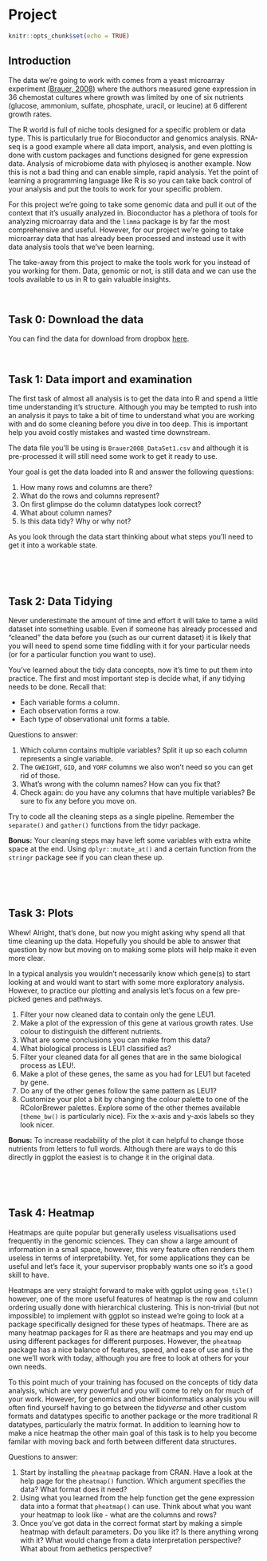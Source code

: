 # Project

```r
knitr::opts_chunk$set(echo = TRUE)
```

## Introduction {-}

The data we're going to work with comes from a yeast microarray experiment [(Brauer, 2008)](http://www.molbiolcell.org/content/19/1/352.abstract) where the authors measured gene expression in 36 chemostat cultures where growth was limited by one of six nutrients (glucose, ammonium, sulfate, phosphate, uracil, or leucine) at 6 different growth rates.   

The R world is full of niche tools designed for a specific problem or data type.  This is particularly true for Bioconductor and genomics analysis.  RNA-seq is a good example where all data import, analysis, and even plotting is done with custom packages and functions designed for gene expression data. Analysis of microbiome data with phyloseq is another example.  Now this is not a bad thing and can enable simple, rapid analysis.  Yet the point of learning a programming language like R is so you can take back control of your analysis and put the tools to work for your specific problem.  

For this project we're going to take some genomic data and pull it out of the context that it's usually analyzed in.  Bioconductor has a plethora of tools for analyzing microarray data and the `limma` package is by far the most comprehensive and useful.  However, for our project we're going to take microarray data that has already been processed and instead use it with data analysis tools that we've been learning.  

The take-away from this project to make the tools work for you instead of you working for them.  Data, genomic or not, is still data and we can use the tools available to us in R to gain valuable insights.

<br>

## Task 0: Download the data {-}

You can find the data for download from dropbox [here](https://www.dropbox.com/s/z0c72rmzaqfr6ma/Brauer2008_DataSet1.csv?dl=0).

<br>

## Task 1: Data import and examination {-}

The first task of almost all analysis is to get the data into R and spend a little time understanding it's structure.  Although you may be tempted to rush into an analysis it pays to take a bit of time to understand what you are working with and do some cleaning before you dive in too deep.  This is important help you avoid costly mistakes and wasted time downstream.  

The data file you'll be using is `Brauer2008_DataSet1.csv` and although it is pre-processed it will still need some work to get it ready to use.

Your goal is get the data loaded into R and answer the following questions:

1. How many rows and columns are there?
2. What do the rows and columns represent?
3. On first glimpse do the column datatypes look correct?
4. What about column names? 
5. Is this data tidy?  Why or why not?  

As you look through the data start thinking about what steps you'll need to get it into a workable state.  

<br>

<!-- ### Task 1 Solution {-} -->

<!-- <b>1. How many rows and columns are there?</b> -->

<!-- ```{r} -->
<!-- library(tidyverse) -->

<!-- raw <- read.csv("data/Brauer2008_DataSet1.csv") -->
<!-- #head(raw) -->
<!-- dim(raw) -->
<!-- ``` -->

<!-- There are 5537 rows and 40 columns. -->

<!-- <b>2. What do the rows and columns represent?</b> -->

<!-- Rows are genes and columns are a mix of different variables including gene names and expression values. -->

<!-- <b>3. On first glimpse do the column datatypes look correct?</b> -->

<!-- Yes, it seems that R has guessed correctly on what the values should be. -->

<!-- <b>4. What about column names? </b> -->

<!-- The columns that have the gene expression values don't look right.  Something is up with that period in there. -->

<!-- <b>5. Is this data tidy?  Why or why not?</b>   -->

<!-- It's not.  Each observation does not form a row and each variable does not form a column. -->

<br>


## Task 2: Data Tidying {-}

Never underestimate the amount of time and effort it will take to tame a wild dataset into something usable.  Even if someone has already processed and "cleaned" the data before you (such as our current dataset) it is likely that you will need to spend some time fiddling with it for your particular needs (or for a particular function you want to use).  

You've learned about the tidy data concepts, now it's time to put them into practice. The first and most important step is decide what, if any tidying needs to be done. Recall that:

- Each variable forms a column.
- Each observation forms a row.
- Each type of observational unit forms a table.

Questions to answer:

1. Which column contains multiple variables?  Split it up so each column represents a single variable.
2. The `GWEIGHT`, `GID`, and `YORF` columns we also won't need so you can get rid of those.
3. What's wrong with the column names?  How can you fix that?
4. Check again: do you have any columns that have multiple variables?  Be sure to fix any before you move on.

Try to code all the cleaning steps as a single pipeline. Remember the `separate()` and `gather()` functions from the tidyr package.

**Bonus:** Your cleaning steps may have left some variables with extra white space at the end.  Using `dplyr::mutate_at()` and a certain function from the `stringr` package see if you can clean these up.

<br>

<!-- ### Task 2 Solution {-} -->

<!-- <b>1. Which column contains multiple variables?  Split it up so each column represents a single variable.</b> -->

<!-- We need to tell `separate()` to split on the `||` character using the `sep` argument.  However, the `|` character is actually a special character for something called regular expressions, which we don't need to worry about right now.  That's why we need to use the double backslash, which "escapes" the `|` character and tells `separate()` to interpret it like a normal character. If we used `sep = "||"` this would give us the wrong result. -->

<!-- ```{r} -->
<!-- clean <- raw %>%  -->
<!--   separate(NAME, c("gene_name", "BP", "MP", "gene_id", "number"), sep = "\\|\\|")  -->
<!-- ``` -->

<!-- <b>2. The `GWEIGHT`, `GID`, and `YORF` columns we also won't need so you can get rid of those.</b> -->

<!-- That's easy with `select()`. -->

<!-- ```{r} -->
<!-- clean <- raw %>%  -->
<!--   separate(NAME, c("gene_name", "BP", "MP", "gene_id", "number"), sep = "\\|\\|") %>%  -->
<!--   select(-GWEIGHT, -GID, -YORF) -->
<!-- ``` -->

<!-- <b>3. What's wrong with the column names?  How can you fix that?</b> -->

<!-- They're variables not names and tidy data principles tell us that each variable should be a column.  And these are not just not just 1 variable - both nutrient and growth rate are present.  We can fix this with `gather()`. -->

<!-- ```{r} -->
<!-- clean <- raw %>%  -->
<!--   separate(NAME, c("gene_name", "BP", "MP", "gene_id", "number"), sep = "\\|\\|") %>%  -->
<!--   select(-GWEIGHT, -GID, -YORF) %>%  -->
<!--   gather(variable, expression, G0.05:U0.3) -->
<!-- ``` -->

<!-- <b>4. Check again: do you have any columns that have multipe variables?  Be sure to fix any before you move on.</b> -->

<!-- Why yes, it seems that our `variable` column is comprised of both nutrient and growth rate.  We'll have to use `separate()` again.  The trick here is how to specify the correct place to split the variable.  We want the first letter in one column (nutrient) and the the remaining part in a second column (growth_rate).  If you read the help for the `separate()` function you'll see that if you provide a number to the `sep` argument it will split at this position.  This works great for us.  There are other ways to split this variable, however, these require a bit more knowledge of regular expressions.  And always go with the simplist soluion you can find. -->

<!-- ```{r} -->
<!-- clean <- raw %>%  -->
<!--   separate(NAME, c("gene_name", "BP", "MP", "gene_id", "number"), sep = "\\|\\|") %>%  -->
<!--   select(-GWEIGHT, -GID, -YORF) %>%  -->
<!--   gather(variable, expression, G0.05:U0.3) %>%  -->
<!--   separate(variable, c("nutrient", "growth_rate"), sep = 1) -->
<!-- ``` -->

<!-- ```{r} -->
<!-- head(clean$BP) -->
<!-- ``` -->

<!-- **Bonus** -->

<!-- ```{r} -->
<!-- clean <- raw %>%  -->
<!--   separate(NAME, c("gene_name", "BP", "MP", "gene_id", "number"), sep = "\\|\\|") %>%  -->
<!--   select(-GWEIGHT, -GID, -YORF) %>%  -->
<!--   gather(variable, expression, G0.05:U0.3) %>%  -->
<!--   separate(variable, c("nutrient", "growth_rate"), sep = 1, convert = TRUE) %>%  -->
<!--   mutate_at(vars(gene_name:gene_id), str_trim) -->
<!-- head(clean) -->
<!-- ``` -->

<br>

## Task 3: Plots {-}

Whew! Alright, that's done, but now you might asking why spend all that time cleaning up the data.  Hopefully you should be able to answer that question by now but moving on to making some plots will help make it even more clear.

In a typical analysis you wouldn't necessarily know which gene(s) to start looking at and would want to start with some more exploratory analysis.  However, to practice our plotting and analysis let's focus on a few pre-picked genes and pathways.

1. Filter your now cleaned data to contain only the gene LEU1.
2. Make a plot of the expression of this gene at various growth rates.  Use colour to distinguish the different nutrients.
3. What are some conclusions you can make from this data?
4. What biological process is LEU1 classified as?
5. Filter your cleaned data for all genes that are in the same biological process as LEU!.
6. Make a plot of these genes, the same as you had for LEU1 but faceted by gene.
7. Do any of the other genes follow the same pattern as LEU1?  
8. Customize your plot a bit by changing the colour palette to one of the RColorBrewer palettes.  Explore some of the other themes available (`theme_bw()` is particularly nice).  Fix the x-axis and y-axis labels so they look nicer. 

**Bonus:** To increase readability of the plot it can helpful to change those nutrients from letters to full words.  Although there are ways to do this directly in ggplot the easiest is to change it in the original data.  

<br>

<!-- ### Task 3 Solution {-} -->

<!-- <b>1. Filter your now cleaned data to contain only the gene LEU1.</b> -->
<!-- ```{r} -->
<!-- leu<- clean %>% -->
<!--   filter(gene_name == "LEU1") -->
<!-- ``` -->

<!-- <b>2. Make a plot of the expression of this gene at various growth rates.  Use colour to distinguish the different nutrients.</b> -->
<!-- ```{r} -->
<!-- clean %>% -->
<!--   filter(gene_name == "LEU1") %>% -->
<!--   ggplot(aes(x = growth_rate, y = expression)) + -->
<!--     geom_line(aes(colour = nutrient)) -->
<!-- ``` -->

<!-- <b>3. What are some conclusions you can make from this data?</b> -->

<!--  - When leucine is limiting the expression of LEU1 is higher than when any of the other nutrients are limiting. -->
<!--  - As growth rate increase the expresison of LEU1 decreases but only in leucine limiting conditions.  In all other conditions it increases as growth rate increases. -->


<!-- <b>4. What biological process is LEU1 classified as?</b> -->

<!-- leucine biosynthesis -->

<!-- <b>5. Filter your cleaned data for all genes that are in the same biological process as LEU1.</b> -->
<!-- ```{r} -->
<!-- lbs<- clean %>% -->
<!--   filter(BP == "leucine biosynthesis") -->
<!-- ``` -->

<!-- <b>6. Make a plot of these genes, the same as you had for LEU1 but faceted by gene.</b> -->
<!-- ```{r} -->
<!-- clean %>% -->
<!--   filter(BP == "leucine biosynthesis") %>% -->
<!--   ggplot(aes(x = growth_rate, y = expression)) + -->
<!--     geom_line(aes(colour = nutrient)) + -->
<!--     facet_wrap(~gene_name) -->
<!-- ``` -->

<!-- <b>7. Do any of the other genes follow the same pattern as LEU1?</b> -->

<!-- LEU2 seems to but the expression difference in leucine limiting conditions is not quite so high. -->


<!-- <b>8. Make it pretty</b> -->

<!-- ```{r} -->
<!-- clean %>% -->
<!--   filter(BP == "leucine biosynthesis") %>% -->
<!--   ggplot(aes(x = growth_rate, y = expression, colour = nutrient)) + -->
<!--     geom_line() + -->
<!--     geom_point() + -->
<!--     facet_wrap(~gene_name) + -->
<!--     scale_color_brewer("Nutrient", palette = "Accent") + -->
<!--     theme_bw() + -->
<!--     labs(x = "Growth Rate", y = "Expression (log2)") + -->
<!--     theme(strip.background = element_blank()) -->
<!-- ``` -->

<!-- <b>Bonus: Changing nutrient names</b> -->

<!-- ```{r} -->
<!-- nutrient_key = c( -->
<!--   G = "Glucose", -->
<!--   N = "Ammonium", -->
<!--   P = "Phosphate", -->
<!--   S = "Sulfate", -->
<!--   U = "Uracil", -->
<!--   L = "Leucine" -->
<!-- ) -->
<!-- nutrient_key["P"] -->

<!-- clean %>% -->
<!--   mutate(nutrient_names = nutrient_key[nutrient]) %>% -->
<!--     filter(BP == "leucine biosynthesis") %>% -->
<!--     ggplot(aes(x = growth_rate, y = expression, colour = nutrient_names)) + -->
<!--     geom_line() + -->
<!--     geom_point() + -->
<!--     facet_wrap(~gene_name) + -->
<!--     scale_color_brewer("Nutrient", palette = "Accent") + -->
<!--     theme_bw() + -->
<!--     labs(x = "Growth Rate", y = "Expression (log2)") + -->
<!--     theme(strip.background = element_blank()) -->

<!-- ``` -->

<br>

## Task 4: Heatmap {-}

Heatmaps are quite popular but generally useless visualisations used frequently in the genomic sciences.  They can show a large amount of information in a small space, however, this very feature often renders them useless in terms of interpretability.  Yet, for some applications they can be useful and let's face it, your supervisor propbably wants one so it's a good skill to have.

Heatmaps are very straight forward to make with ggplot using `geom_tile()` however, one of the more useful features of heatmap is the row and column ordering usually done with hierarchical clustering.  This is non-trivial (but not impossible) to implement with ggplot so instead we're going to look at a package specifically designed for these types of heatmaps. There are as many heatmap packages for R as there are heatmaps and you may end up using different packages for different purposes.  However, the `pheatmap` package has a nice balance of features, speed, and ease of use and is the one we'll work with today, although you are free to look at others for your own needs.

To this point much of your training has focused on the concepts of tidy data analysis, which are very powerful and you will come to rely on for much of your work.  However, for genomics and other bioinformatics analysis you will often find yourself having to go between the *tidyverse* and other custom formats and datatypes specific to another package or the more traditional R datatypes, particularly the matrix format.  In addition to learning how to make a nice heatmap the other main goal of this task is to help you become familar with moving back and forth between different data structures.  

Questions to answer:

1. Start by installing the `pheatmap` package from CRAN.  Have a look at the help page for the `pheatmap()` function.  Which argument specifies the data?  What format does it need?
2. Using what you learned from the help function get the gene expression data into a format that `pheatmap()` can use.  Think about what you want your heatmap to look like - what are the columns and rows?
3.  Once you've got data in the correct format start by making a simple heatmap with default parameters.  Do you like it?  Is there anything wrong with it?  What would change from a data interpretation perspective?  What about from aethetics perspective?

<!-- ### Task 4 Solution {-} -->

<!-- <b>1. Start by installing the `pheatmap` package from CRAN.  Have a look at the help page for the `pheatamp()` function.  Which argument specifies the data?  What format does it need?</b> -->

<!-- ```{r} -->
<!-- #install.packages("pheatmap") -->
<!-- library(pheatmap) -->
<!-- ?pheatmap -->
<!-- ``` -->

<!-- Looks like `pheatmap()` needs a numeric matix given with the `mat` arguments, which is the first and only required arugment. -->

<!-- <b>2. Using what you learned from the help function get the gene expression data into a format that `pheatmap()` can use.  Think about what you want your heatmap to look like - what are the columns and rows?</b> -->

<!-- Here we're going to go back to our pre-tidied data.  This doesn't negate the work we did to tidy it nor does it mean the the data is now 'dirty' or bad somehow.  Tidy data is standardized but many R tools still don't work with data in this format and so we must adapt. -->

<!-- ```{r} -->
<!-- #head(raw) -->
<!-- hm_mat <- raw %>% -->
<!--   select(-GID, -YORF, -NAME, -GWEIGHT) %>% -->
<!--   as.matrix() -->

<!-- class(hm_mat) -->
<!-- typeof(hm_mat) -->
<!-- ``` -->

<!-- <b>3. Once you've got data in the correct format start by making a simple heatmap with default parameters.  Do you like it?  Is there anything wrong with it?  What would change from a data interpretation perspective?  What about from aethetics perspective?</b> -->

<!-- ```{r} -->
<!-- pheatmap(hm_mat) -->
<!-- ``` -->

<!-- Overall this actually looks pretty good.  Because these data have already been normalized and scaled we don't need to do much here but there are few tweaks that may help. -->

<!-- * The default is to order both the rows and columns, however, because this is a timecourse experiment we may not want to order the columns.  In fact if we look at the raw data we see that the columns are already ordered by time. -->
<!-- * The colours are better than the typical red/green (which you should NEVER use, BTW) but still leave something to be desired.  This could be changed in a final version of the plot.  Note that we have a diverging colour scale with values ranging from -6 to +6.  This is becuase these data are mean-centred.  Blue (negative) values are below the mean for that gene and red values (positive) are above the mean for that gene.  Yellow is the mean expression for that gene.  Mean-centering is a handy way to show fold-changes, but should always be displayed with a diverging colour scale. -->
<!-- * To help with visualizing the different nutrients, we can add gaps to the heatmap to make a column for each nutrient. -->
<!-- ```{r} -->
<!-- ``` -->

<!-- ```{r} -->
<!-- library(RColorBrewer) -->
<!-- pheatmap(hm_mat, -->
<!--          cluster_cols = FALSE, -->
<!--          color = colorRampPalette(rev(brewer.pal(n = 7, name = "RdBu")))(100), -->
<!--          breaks = seq(-5, 5, length.out = 101), -->
<!--          gaps_col = c(6,12,18,24,30) -->
<!-- ) -->
<!-- ``` -->


